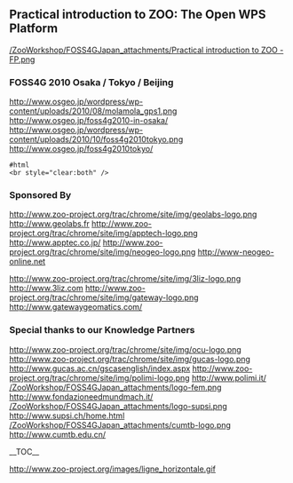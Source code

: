 
== Practical introduction to ZOO: The Open WPS Platform ==

[[/ZooWorkshop/FOSS4GJapan_attachments/Practical introduction to ZOO - FP.png]]

=== FOSS4G 2010 Osaka / Tokyo / Beijing ===


[[http://www.osgeo.jp/wordpress/wp-content/uploads/2010/08/molamola_gps1.png]]
http://www.osgeo.jp/foss4g2010-in-osaka/
[[http://www.osgeo.jp/wordpress/wp-content/uploads/2010/10/foss4g2010tokyo.png]]
http://www.osgeo.jp/foss4g2010tokyo/

<pre>
#html
<br style="clear:both" />
</pre>

=== Sponsored By ===

[[http://www.zoo-project.org/trac/chrome/site/img/geolabs-logo.png]]
http://www.geolabs.fr
[[http://www.zoo-project.org/trac/chrome/site/img/apptech-logo.png]]
http://www.apptec.co.jp/
[[http://www.zoo-project.org/trac/chrome/site/img/neogeo-logo.png]]
http://www-neogeo-online.net

  

[[http://www.zoo-project.org/trac/chrome/site/img/3liz-logo.png]]
http://www.3liz.com
[[http://www.zoo-project.org/trac/chrome/site/img/gateway-logo.png]]
http://www.gatewaygeomatics.com/

  
=== Special thanks to our Knowledge Partners ===

[[http://www.zoo-project.org/trac/chrome/site/img/ocu-logo.png]]
[[http://www.zoo-project.org/trac/chrome/site/img/gucas-logo.png]]
http://www.gucas.ac.cn/gscasenglish/index.aspx
[[http://www.zoo-project.org/trac/chrome/site/img/polimi-logo.png]]
http://www.polimi.it/
[[/ZooWorkshop/FOSS4GJapan_attachments/logo-fem.png]]
http://www.fondazioneedmundmach.it/
[[/ZooWorkshop/FOSS4GJapan_attachments/logo-supsi.png]]
http://www.supsi.ch/home.html
[[/ZooWorkshop/FOSS4GJapan_attachments/cumtb-logo.png]]
http://www.cumtb.edu.cn/

  


__TOC__ 

[[http://www.zoo-project.org/images/ligne_horizontale.gif]]




